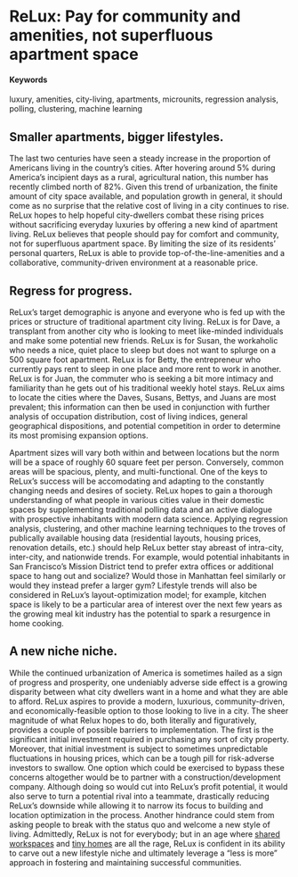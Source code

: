 # ReLux: Pay for community and amenities, not superfluous apartment space {#Rearranged-Luxury}

#### Keywords

luxury, amenities, city-living, apartments, microunits, regression analysis, polling, clustering, machine learning 

## Smaller apartments, bigger lifestyles.

The last two centuries have seen a steady increase in the proportion of Americans living in the country’s cities. After hovering around 5% during America’s incipient days as a rural, agricultural nation, this number has recently climbed north of 82%. Given this trend of urbanization, the finite amount of city space available, and population growth in general, it should come as no surprise that the relative cost of living in a city continues to rise. ReLux hopes to help hopeful city-dwellers combat these rising prices without sacrificing everyday luxuries by offering a new kind of apartment living. ReLux believes that people should pay for comfort and community, not for superfluous apartment space. By limiting the size of its residents’ personal quarters, ReLux is able to provide top-of-the-line-amenities and a collaborative, community-driven environment at a reasonable price.

## Regress for progress.

ReLux's target demographic is anyone and everyone who is fed up with the prices or structure of traditional apartment city living. ReLux is for Dave, a transplant from another city who is looking to meet like-minded individuals and make some potential new friends. ReLux is for Susan, the workaholic who needs a nice, quiet place to sleep but does not want to splurge on a 500 square foot apartment. ReLux is for Betty, the entrepreneur who currently pays rent to sleep in one place and more rent to work in another. ReLux is for Juan, the commuter who is seeking a bit more intimacy and familiarity than he gets out of his traditional weekly hotel stays. ReLux aims to locate the cities where the Daves, Susans, Bettys, and Juans are most prevalent; this information can then be used in conjunction with further analysis of occupation distribution, cost of living indices, general geographical dispositions, and potential competition in order to determine its most promising expansion options. 

Apartment sizes will vary both within and between locations but the norm will be a space of roughly 60 square feet per person. Conversely, common areas will be spacious, plenty, and multi-functional. One of the keys to ReLux's success will be accomodating and adapting to the constantly changing needs and desires of society. ReLux hopes to gain a thorough understanding of what people in various cities value in their domestic spaces by supplementing traditional polling data and an active dialogue with prospective inhabitants with modern data science. Applying regression analysis, clustering, and other machine learning techniques to the troves of publically available housing data (residential layouts, housing prices, renovation details, etc.) should help ReLux better stay abreast of intra-city, inter-city, and nationwide trends. For example, would potential inhabitants in San Francisco's Mission District tend to prefer extra offices or additional space to hang out and socialize? Would those in Manhattan feel similarly or would they instead prefer a larger gym? Lifestyle trends will also be considered in ReLux's layout-optimization model; for example, kitchen space is likely to be a particular area of interest over the next few years as the growing meal kit industry has the potential to spark a resurgence in home cooking. 

## A new niche niche.

While the continued urbanization of America is sometimes hailed as a sign of progress and prosperity, one undeniably adverse side effect is a growing disparity between what city dwellers want in a home and what they are able to afford. ReLux aspires to provide a modern, luxurious, community-driven, and economically-feasible option to those looking to live in a city. The sheer magnitude of what Relux hopes to do, both literally and figuratively, provides a couple of possible barriers to implementation. The first is the significant initial investment required in purchasing any sort of city property. Moreover, that initial investment is subject to sometimes unpredictable fluctuations in housing prices, which can be a tough pill for risk-adverse investors to swallow. One option which could be exercised to bypass these concerns altogether would be to partner with a construction/development company. Although doing so would cut into ReLux's profit potential, it would also serve to turn a potential rival into a teammate, drastically reducing ReLux's downside while allowing it to narrow its focus to building and location optimization in the process. Another hindrance could stem from asking people to break with the status quo and welcome a new style of living. Admittedly, ReLux is not for everybody; but in an age where [shared workspaces](https://www.cbinsights.com/research/wework-valuation-analysis/) and [tiny homes](http://www.countryliving.com/home-design/g1887/tiny-house/?) are all the rage, ReLux is confident in its ability to carve out a new lifestyle niche and ultimately leverage a "less is more" approach in fostering and maintaining successful communities. 
